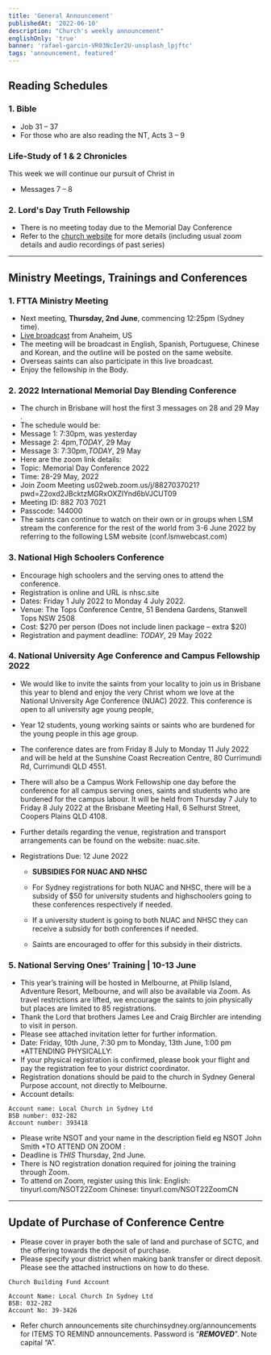 ```yaml
---
title: 'General Announcement'
publishedAt: '2022-06-10'
description: "Church's weekly announcement"
englishOnly: 'true'
banner: 'rafael-garcin-VR03NcIer2U-unsplash_lpjftc'
tags: 'announcement, featured'
---
```


## Reading Schedules

### 1. Bible

- Job 31 – 37
- For those who are also reading the NT, Acts 3 – 9

### Life-Study of 1 & 2 Chronicles

This week we will continue our pursuit of Christ in

- Messages 7 – 8

### 2. Lord's Day Truth Fellowship

- There is no meeting today due to the Memorial Day Conference
- Refer to the [church website](https://churchinsydney.org/LDTF) for more details (including usual zoom details and audio recordings of past series)

---

## Ministry Meetings, Trainings and Conferences

### 1. FTTA Ministry Meeting

- Next meeting, **Thursday, 2nd June**, commencing 12:25pm (Sydney time).
- [Live broadcast](https://lsm.org/live/) from Anaheim, US
- The meeting will be broadcast in English, Spanish, Portuguese, Chinese and Korean, and the outline will be posted on the same website.
- Overseas saints can also participate in this live broadcast.
- Enjoy the fellowship in the Body.

### 2. 2022 International Memorial Day Blending Conference

- The church in Brisbane will host the first 3 messages on 28 and 29 May .
- The schedule would be:
- Message 1: 7:30pm, was yesterday
- Message 2: 4pm,_TODAY_, 29 May
- Message 3: 7:30pm,_TODAY_, 29 May
- Here are the zoom link details:
- Topic: Memorial Day Conference 2022
- Time: 28-29 May, 2022
- Join Zoom Meeting
  us02web.zoom.us/j/8827037021?pwd=Z2oxd2JBcktzMGRxOXZIYnd6bVJCUT09
- Meeting ID: 882 703 7021
- Passcode: 144000
- The saints can continue to watch on their own or in groups when LSM stream the conference for the rest of the world from 3-6 June 2022 by referring to the following LSM website (conf.lsmwebcast.com)

### 3. National High Schoolers Conference

- Encourage high schoolers and the serving ones to attend the conference.
- Registration is online and URL is nhsc.site
- Dates: Friday 1 July 2022 to Monday 4 July 2022.
- Venue: The Tops Conference Centre, 51 Bendena Gardens, Stanwell Tops NSW 2508
- Cost: $270 per person (Does not include linen package – extra $20)
- Registration and payment deadline: _TODAY_, 29 May 2022

### 4. National University Age Conference and Campus Fellowship 2022

- We would like to invite the saints from your locality to join us in Brisbane this year to blend and enjoy the very Christ whom we love at the National University Age Conference (NUAC) 2022. This conference is open to all university age young people,
- Year 12 students, young working saints or saints who are burdened for the young people in this age group.
- The conference dates are from Friday 8 July to Monday 11 July 2022 and will be held at the Sunshine Coast Recreation Centre, 80 Currimundi Rd, Currimundi QLD 4551.
- There will also be a Campus Work Fellowship one day before the conference for all campus serving ones, saints and students who are burdened for the campus labour. It will be held from Thursday 7 July to Friday 8 July 2022 at the Brisbane Meeting Hall, 6 Selhurst Street, Coopers Plains QLD 4108.
- Further details regarding the venue, registration and transport arrangements can be found on the website: nuac.site.
- Registrations Due: 12 June 2022

  - **SUBSIDIES FOR NUAC AND NHSC**

  - For Sydney registrations for both NUAC and NHSC, there will be a subsidy of $50 for university students and highschoolers going to these conferences respectively if needed.
  - If a university student is going to both NUAC and NHSC they can receive a subsidy for both conferences if needed.
  - Saints are encouraged to offer for this subsidy in their districts.

### 5. National Serving Ones’ Training | 10-13 June

- This year’s training will be hosted in Melbourne, at Philip Island, Adventure Resort, Melbourne, and will also be available via Zoom. As travel restrictions are lifted, we encourage the saints to join physically but places are limited to 85 registrations.
- Thank the Lord that brothers James Lee and Craig Birchler are intending to visit in person.
- Please see attached invitation letter for further information.
- Date: Friday, 10th June, 7:30 pm to Monday, 13th June, 1:00 pm
  \*ATTENDING PHYSICALLY:
- If your physical registration is confirmed, please book your flight and pay the registration fee to your district coordinator.
- Registration donations should be paid to the church in Sydney General Purpose account, not directly to Melbourne.
- Account details:

```text
Account name: Local Church in Sydney Ltd
BSB number: 032-282
Account number: 393418
```

- Please write NSOT and your name in the description field eg NSOT John Smith
  \*TO ATTEND ON ZOOM :
- Deadline is _THIS_ Thursday, 2nd June.
- There is NO registration donation required for joining the training through Zoom.
- To attend on Zoom, register using this link:
  English: tinyurl.com/NSOT22Zoom
  Chinese: tinyurl.com/NSOT22ZoomCN

---

## Update of Purchase of Conference Centre

- Please cover in prayer both the sale of land and purchase of SCTC, and the offering towards the deposit of purchase.
- Please specify your district when making bank transfer or direct deposit. Please see the attached instructions on how to do these.

```text
Church Building Fund Account

Account Name: Local Church In Sydney Ltd
BSB: 032-282
Account No: 39-3426
```

- Refer church announcements site churchinsydney.org/announcements for ITEMS TO REMIND announcements. Password is “***REMOVED***”. Note capital “A”.
